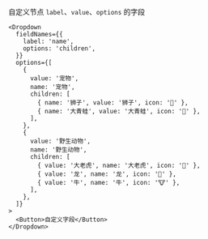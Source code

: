 自定义节点 `label`、`value`、`options` 的字段

```tsx
<Dropdown
  fieldNames={{
    label: 'name',
    options: 'children',
  }}
  options={[
    {
      value: '宠物',
      name: '宠物',
      children: [
        { name: '狮子', value: '狮子', icon: '🦁' },
        { name: '大青蛙', value: '大青蛙', icon: '🐸' },
      ],
    },
    {
      value: '野生动物',
      name: '野生动物',
      children: [
        { value: '大老虎', name: '大老虎', icon: '🐯' },
        { value: '龙', name: '龙', icon: '🐲' },
        { value: '牛', name: '牛', icon: '🐮' },
      ],
    },
  ]}
>
  <Button>自定义字段</Button>
</Dropdown>
```
